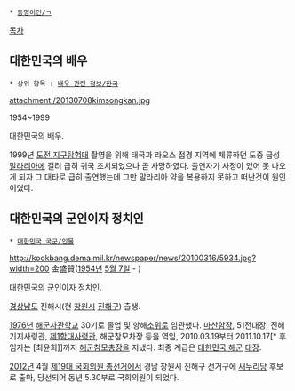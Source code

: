  * [[동명이인/ㄱ]]

[[목차]]
== 대한민국의 배우 ==
 * 상위 항목 : [[배우 관련 정보/한국]]

attachment:/20130708kimsongkan.jpg

1954~1999

대한민국의 배우. 

1999년 [[도전 지구탐험대]] 촬영을 위해 태국과 라오스 접경 지역에 체류하던 도중 급성 [[말라리아]]에 걸려 급히 귀국 조치되었으나 곧 사망하였다. 출연자가 사정이 있어 못 나오게 되자 그 대타로 급히 출연했는데 그만 말라리아 약을 복용하지 못하고 떠난것이 원인이었다.

== 대한민국의 군인이자 정치인 ==
 * [[대한민국 국군/인물]]

http://kookbang.dema.mil.kr/newspaper/news/20100316/5934.jpg?width=200
金盛贊([[1954년]] [[5월 7일]] - )

대한민국의 군인이자 정치인.

[[경상남도]] 진해시(현 [[창원시]] [[진해구]]) 출생.

[[1976년]] [[해군사관학교]] 30기로 졸업 및 항해[[소위]]로 임관했다. [[마산함]]장, 51전대장, 진해기지사령관, [[제1함대]]사령관, 해군참모차장 등을 역임, 2010.03.19부터 2011.10.17[* 후임자는 [최윤희]]까지 [[해군참모총장]]을 지냈다. 최종 계급은 [[대한민국 해군]] [[대장]].

[[2012년]] 4월 [[제19대 국회의원 총선거]]에서 경남 창원시 진해구 선거구에 [[새누리당]] 후보로 출마, 당선되어 동년 5.30부로 국회의원이 되었다.

